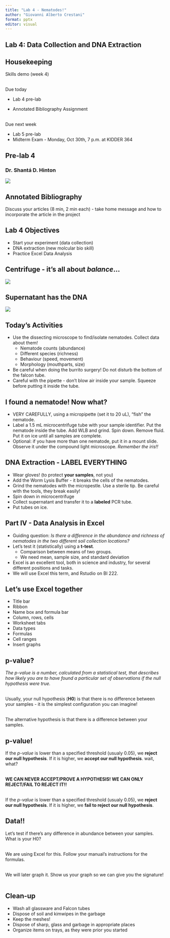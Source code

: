 ```yaml
---
title: "Lab 4 - Nematodes!"
author: "Giovanni Alberto Crestani"
format: pptx
editor: visual
---
```


## Lab 4: Data Collection and DNA Extraction

## Housekeeping

Skills demo (week 4)\
\



Due today

-   Lab 4 pre-lab

-   Annotated Bibliography Assignment\
    \



Due next week

-   Lab 5 pre-lab
-   Midterm Exam - Monday, Oct 30th, 7 p.m. at KIDDER 364

## Pre-lab 4

### Dr. Shantá D. Hinton

![](images/hinton.png)

## Annotated Bibliography

Discuss your articles (8 min, 2 min each) - take home message and how to incorporate the article in the project

## Lab 4 Objectives

-   Start your experiment (data collection)
-   DNA extraction (new molcular bio skill)
-   Practice Excel Data Analysis

## Centrifuge - it's all about *balance*...

![](images/centrifugation.png)

## Supernatant has the DNA

![](images/supernatant.png)

## Today's Activities

-   Use the dissecting microscope to find/isolate nematodes. Collect data about them!
    -   Nematode counts (abundance)
    -   Different species (richness)
    -   Behaviour (speed, movement)
    -   Morphology (mouthparts, size)
-   Be careful when doing the burrito surgery! Do not disturb the bottom of the falcon tube.
-   Careful with the pipette - don't blow air inside your sample. Squeeze before putting it inside the tube.

## I found a nematode! Now what?

-   VERY CAREFULLY, using a micropipette (set it to 20 uL), "fish" the nematode.
-   Label a 1.5 mL microcentrifuge tube with your sample identifier. Put the nematode inside the tube. Add WLB and grind. Spin down. Remove fluid. Put it on ice until all samples are complete.
-   Optional: if you have more than one nematode, put it in a mount slide. Observe it under the compound light microscope. [*Remember the iris!!*]{.fragment .fade-in}

## DNA Extraction - LABEL EVERYTHING

-   Wear gloves! (to protect **your samples**, not you)
-   Add the Worm Lysis Buffer - it breaks the cells of the nematodes.
-   Grind the nematodes with the micropestle. Use a sterile tip. Be careful with the tools, they break easily!
-   Spin down in microcentrifuge
-   Collect supernatant and transfer it to a **labeled** PCR tube.
-   Put tubes on ice.

## Part IV - Data Analysis in Excel

-   Guiding question: *Is there a difference in the abundance and richness of nematodes in the two different soil collection locations?*
-   Let's test it (statistically) using a **t-test**.
    -   Comparison between means of two groups.
    -   We need mean, sample size, and standard deviation
-   Excel is an excellent tool, both in science and industry, for several different positions and tasks.
-   We will use Excel this term, and Rstudio on BI 222.

## Let's use Excel together

-   Title bar
-   Ribbon
-   Name box and formula bar
-   Column, rows, cells
-   Worksheet tabs
-   Data types
-   Formulas
-   Cell ranges
-   Insert graphs

## p-value?

*The p-value is a number, calculated from a statistical test, that describes how likely you are to have found a particular set of observations if the null hypothesis were true.*\
\



Usually, your null hypothesis (**H0**) is that there is no difference between your samples - it is the simplest configuration you can imagine!\
\



The alternative hypothesis is that there is a difference between your samples.

## p-value!

::: {.fragment .semi-fade-out fragment-index="4"}
If the *p-value* is lower than a specified threshold (usualy 0.05), we **reject our null hypothesis**. If it is higher, we **accept our null hypothesis**. [wait, what?]{.fragment .fade-in fragment-index="1"}\
\
:::



::: {.fragment .fade-in fragment-index="2"}
**WE CAN NEVER ACCEPT/PROVE A HYPOTHESIS! WE CAN ONLY REJECT/FAIL TO REJECT IT!!**\
\
:::



::: {.fragment .fade-in fragment-index="3"}
If the *p-value* is lower than a specified threshold (usualy 0.05), we **reject our null hypothesis**. If it is higher, we **fail to reject our null hypothesis**.
:::

## Data!!

Let's test if there's any difference in abundance between your samples. What is your H0?\
\



We are using Excel for this. Follow your manual's instructions for the formulas.\
\



We will later graph it. Show us your graph so we can give you the signature!\
\

## Clean-up

-   Wash all glassware and Falcon tubes
-   Dispose of soil and kimwipes in the garbage
-   Keep the meshes!
-   Dispose of sharp, glass and garbage in appropriate places
-   Organize items on trays, as they were prior you started
